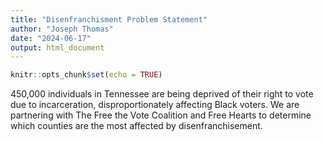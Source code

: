 ```yaml
---
title: "Disenfranchisment Problem Statement"
author: "Joseph Thomas"
date: "2024-06-17"
output: html_document
---
```


```r
knitr::opts_chunk$set(echo = TRUE)
```



450,000 individuals in Tennessee are being deprived of their right to vote due to incarceration, disproportionately affecting Black voters. We are partnering with The Free the Vote Coalition and Free Hearts to determine which counties are the most affected by disenfranchisement. 